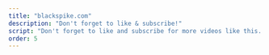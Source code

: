 ```yaml
---
title: "blackspike.com"
description: "Don't forget to like & subscribe!"
script: "Don't forget to like and subscribe for more videos like this. Check out our blog at blackspike.com. Thanks for watching!"
order: 5
---
```



<VideoPlayer
  classes="absolute right-0 top-0 w-[962px] h-[542px] z-10 !animate-none !opacity-100"
  name="blackspike-like-and-subscribe"
  loop={false}
  muted={false}
/>

<QrCode />